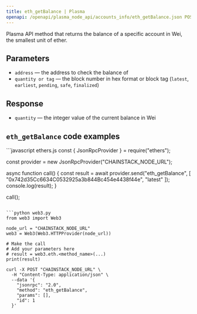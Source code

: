 ```yaml
---
title: eth_getBalance | Plasma
openapi: /openapi/plasma_node_api/accounts_info/eth_getBalance.json POST /be84184cd12967be5a65d06651c60085
---
```


Plasma API method that returns the balance of a specific account in Wei, the smallest unit of ether.

## Parameters

* `address` — the address to check the balance of
* `quantity or tag` — the block number in hex format or block tag (`latest`, `earliest`, `pending`, `safe`, `finalized`)

## Response

* `quantity` — the integer value of the current balance in Wei

## `eth_getBalance` code examples

<CodeGroup>
```javascript ethers.js
const { JsonRpcProvider } = require("ethers");

const provider = new JsonRpcProvider("CHAINSTACK_NODE_URL");

async function call() {
  const result = await provider.send("eth_getBalance", [
    "0x742d35Cc6634C0532925a3b844Bc454e4438f44e",
    "latest"
  ]);
  console.log(result);
}

call();
```

```python web3.py
from web3 import Web3

node_url = "CHAINSTACK_NODE_URL"
web3 = Web3(Web3.HTTPProvider(node_url))

# Make the call
# Add your parameters here
# result = web3.eth.<method_name>(...)
print(result)
```

```shell cURL
curl -X POST "CHAINSTACK_NODE_URL" \
  -H "Content-Type: application/json" \
  --data '{
    "jsonrpc": "2.0",
    "method": "eth_getBalance",
    "params": [],
    "id": 1
  }'
```
</CodeGroup>
